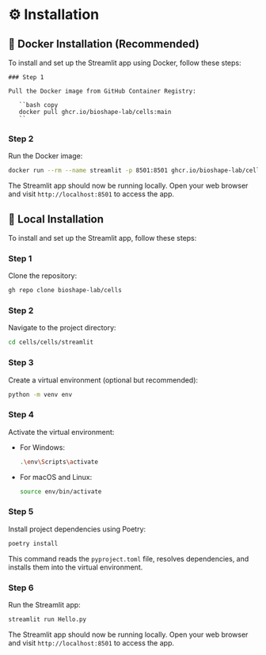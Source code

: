 
# ⚙️ Installation


## 🐳 Docker Installation (Recommended)

To install and set up the Streamlit app using Docker, follow these steps:

```
### Step 1

Pull the Docker image from GitHub Container Registry:

   ``bash copy 
   docker pull ghcr.io/bioshape-lab/cells:main
   ``
```


### Step 2

Run the Docker image:

   ```bash copy
   docker run --rm --name streamlit -p 8501:8501 ghcr.io/bioshape-lab/cells:main
   ```

   The Streamlit app should now be running locally. Open your web browser and visit `http://localhost:8501` to access the app.




## 🐍 Local Installation

To install and set up the Streamlit app, follow these steps:


 
<Steps>
 
### Step 1
 
Clone the repository:

   ```bash copy 
   gh repo clone bioshape-lab/cells
   ```
 
### Step 2
 
Navigate to the project directory:

   ```bash copy
   cd cells/cells/streamlit
   ```

### Step 3

Create a virtual environment (optional but recommended):

   ```bash copy
   python -m venv env
   ```

### Step 4

Activate the virtual environment:

   - For Windows:

     ```bash copy
     .\env\Scripts\activate
     ```

   - For macOS and Linux:

     ```bash copy
     source env/bin/activate
     ```

### Step 5

Install project dependencies using Poetry:

   ```bash copy
   poetry install
   ```

   This command reads the `pyproject.toml` file, resolves dependencies, and installs them into the virtual environment.


### Step 6

Run the Streamlit app:

   ```bash copy
   streamlit run Hello.py
   ```

   The Streamlit app should now be running locally. Open your web browser and visit `http://localhost:8501` to access the app.


 
</Steps>





